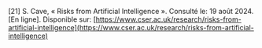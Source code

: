\[21\]		S. Cave, « Risks from Artificial Intelligence ». Consulté le: 19 août 2024\. \[En ligne\]. Disponible sur: [https://www.cser.ac.uk/research/risks-from-artificial-intelligence](https://www.cser.ac.uk/research/risks-from-artificial-intelligence)